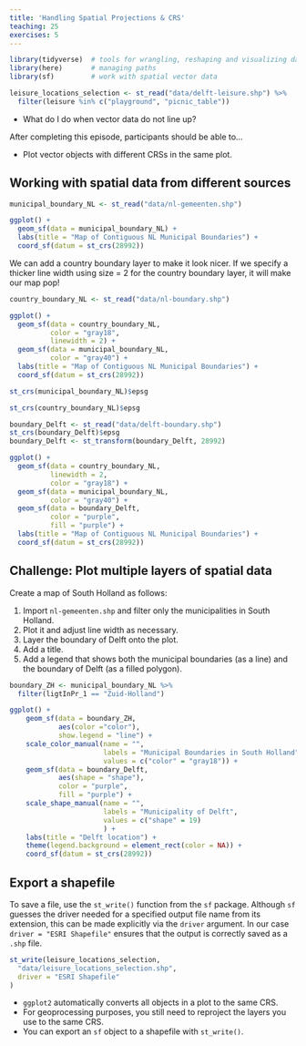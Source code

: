 ```yaml
---
title: 'Handling Spatial Projections & CRS'
teaching: 25
exercises: 5
---
```


```r
library(tidyverse)  # tools for wrangling, reshaping and visualizing data
library(here)       # managing paths
library(sf)         # work with spatial vector data

leisure_locations_selection <- st_read("data/delft-leisure.shp") %>%
  filter(leisure %in% c("playground", "picnic_table"))
```

:::::::::::::::::::::::::::::::::::::: questions 

- What do I do when vector data do not line up?

::::::::::::::::::::::::::::::::::::::::::::::::

::::::::::::::::::::::::::::::::::::: objectives


After completing this episode, participants should be able to…

- Plot vector objects with different CRSs in the same plot.

::::::::::::::::::::::::::::::::::::::::::::::::

## Working with spatial data from different sources

```r
municipal_boundary_NL <- st_read("data/nl-gemeenten.shp")
```

```r
ggplot() +
  geom_sf(data = municipal_boundary_NL) +
  labs(title = "Map of Contiguous NL Municipal Boundaries") +
  coord_sf(datum = st_crs(28992))
```

We can add a country boundary layer to make it look nicer. If we specify a thicker line width using size = 2 for the country boundary layer, it will make our map pop!

```r
country_boundary_NL <- st_read("data/nl-boundary.shp")
```

```r
ggplot() +
  geom_sf(data = country_boundary_NL, 
          color = "gray18", 
          linewidth = 2) +
  geom_sf(data = municipal_boundary_NL, 
          color = "gray40") +
  labs(title = "Map of Contiguous NL Municipal Boundaries") +
  coord_sf(datum = st_crs(28992))
```

```r
st_crs(municipal_boundary_NL)$epsg
```

```r
st_crs(country_boundary_NL)$epsg
```

```r
boundary_Delft <- st_read("data/delft-boundary.shp")
st_crs(boundary_Delft)$epsg
boundary_Delft <- st_transform(boundary_Delft, 28992)
```

```r
ggplot() +
  geom_sf(data = country_boundary_NL, 
          linewidth = 2, 
          color = "gray18") +
  geom_sf(data = municipal_boundary_NL, 
          color = "gray40") +
  geom_sf(data = boundary_Delft, 
          color = "purple", 
          fill = "purple") +
  labs(title = "Map of Contiguous NL Municipal Boundaries") +
  coord_sf(datum = st_crs(28992))
```

::: challenge

# Challenge: Plot multiple layers of spatial data
<!-- 5 minutes -->

Create a map of South Holland as follows:

1. Import `nl-gemeenten.shp` and filter only the municipalities in South Holland.
2. Plot it and adjust line width as necessary.
3. Layer the boundary of Delft onto the plot.
4. Add a title.
5. Add a legend that shows both the municipal boundaries (as a line) and the boundary of Delft (as a filled polygon).

::: solution

```r
boundary_ZH <- municipal_boundary_NL %>% 
  filter(ligtInPr_1 == "Zuid-Holland")
```

```r
ggplot() +
    geom_sf(data = boundary_ZH, 
            aes(color ="color"), 
            show.legend = "line") +
    scale_color_manual(name = "", 
                       labels = "Municipal Boundaries in South Holland", 
                       values = c("color" = "gray18")) +
    geom_sf(data = boundary_Delft, 
            aes(shape = "shape"), 
            color = "purple", 
            fill = "purple") +
    scale_shape_manual(name = "", 
                       labels = "Municipality of Delft", 
                       values = c("shape" = 19)
                       ) +
    labs(title = "Delft location") +
    theme(legend.background = element_rect(color = NA)) +
    coord_sf(datum = st_crs(28992))
```

:::

:::



## Export a shapefile

To save a file, use the `st_write()` function from the `sf` package. Although `sf` guesses the driver needed for a specified output file name from its extension, this can be made explicitly via the `driver` argument. In our case `driver = "ESRI Shapefile"` ensures that the output is correctly saved as a `.shp` file.

```r
st_write(leisure_locations_selection,
  "data/leisure_locations_selection.shp",
  driver = "ESRI Shapefile"
)
```

::::::::::::::::::::::::::::::::::::: keypoints 

- `ggplot2` automatically converts all objects in a plot to the same CRS.
- For geoprocessing purposes, you still need to reproject the layers you use to the same CRS.
- You can export an `sf` object to a shapefile with `st_write()`.

::::::::::::::::::::::::::::::::::::::::::::::::


